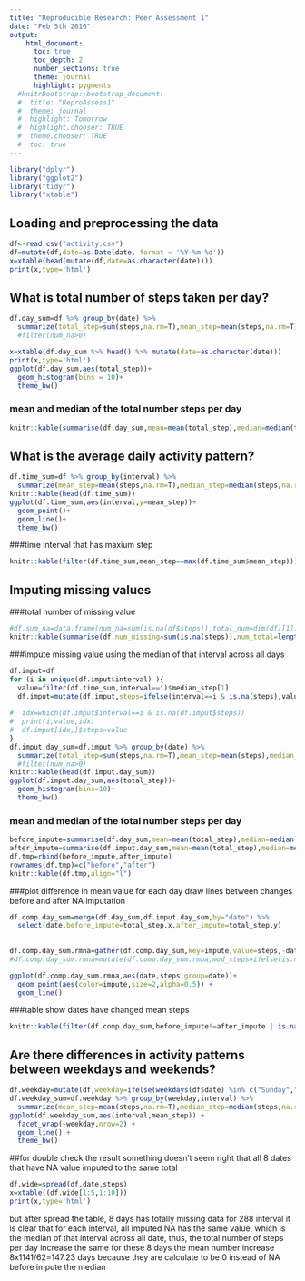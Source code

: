 ```yaml
---
title: "Reproducible Research: Peer Assessment 1"
date: "Feb 5th 2016"
output: 
    html_document:
      toc: true
      toc_depth: 2
      number_sections: true
      theme: journal
      highlight: pygments
  #knitrBootstrap::bootstrap_document:
  #  title: "ReproAssess1"
  #  theme: journal
  #  highlight: Tomorrow
  #  highlight.chooser: TRUE
  #  theme.chooser: TRUE
  #  toc: true
---
```


```r
library("dplyr")  
library("ggplot2")
library("tidyr")
library("xtable")
```

## Loading and preprocessing the data

```r
df<-read.csv("activity.csv")
df=mutate(df,date=as.Date(date, format = '%Y-%m-%d'))
x=xtable(head(mutate(df,date=as.character(date))))
print(x,type='html')
```

## What is total number of steps taken per day?
```r
df.day_sum=df %>% group_by(date) %>% 
  summarize(total_step=sum(steps,na.rm=T),mean_step=mean(steps,na.rm=T),median_step=median(steps,na.rm=T),num_na=sum(is.na(steps))) #%>%
  #filter(num_na>0)

x=xtable(df.day_sum %>% head() %>% mutate(date=as.character(date)))
print(x,type='html')
ggplot(df.day_sum,aes(total_step))+
  geom_histogram(bins = 10)+
  theme_bw()
```

### mean and median of the total number steps per day
```r
knitr::kable(summarise(df.day_sum,mean=mean(total_step),median=median(total_step)),align="l")
```

## What is the average daily activity pattern?
```r
df.time_sum=df %>% group_by(interval) %>% 
  summarize(mean_step=mean(steps,na.rm=T),median_step=median(steps,na.rm=T))
knitr::kable(head(df.time_sum))
ggplot(df.time_sum,aes(interval,y=mean_step))+
  geom_point()+
  geom_line()+
  theme_bw()
```

###time interval that has maxium step
```r
knitr::kable(filter(df.time_sum,mean_step==max(df.time_sum$mean_step)))
```

## Imputing missing values
###total number of missing value
```r
#df.sum_na=data.frame(num_na=sum(is.na(df$steps)),total_num=dim(df)[1])
knitr::kable(summarise(df,num_missing=sum(is.na(steps)),num_total=length(steps)),align="l")
```

###impute missing value using the median of that interval across all days
```r
df.imput=df
for (i in unique(df.imput$interval) ){
  value=filter(df.time_sum,interval==i)$median_step[1]
  df.imput=mutate(df.imput,steps=ifelse(interval==i & is.na(steps),value,steps))
  
#  idx=which(df.imput$interval==i & is.na(df.imput$steps))
#  print(i,value,idx)
#  df.imput[idx,]$steps=value
}
df.imput.day_sum=df.imput %>% group_by(date) %>% 
  summarize(total_step=sum(steps,na.rm=T),mean_step=mean(steps),median_step=median(steps),num_na=sum(is.na(steps))) #%>%
  #filter(num_na>0)
knitr::kable(head(df.imput.day_sum))
ggplot(df.imput.day_sum,aes(total_step))+
  geom_histogram(bins=10)+
  theme_bw()
```

### mean and median of the total number steps per day
```r
before_impute=summarise(df.day_sum,mean=mean(total_step),median=median(total_step))
after_impute=summarise(df.imput.day_sum,mean=mean(total_step),median=median(total_step))
df.tmp=rbind(before_impute,after_impute)
rownames(df.tmp)=c("before","after")
knitr::kable(df.tmp,align="l")
```

###plot difference in mean value for each day
draw lines between changes before and after NA imputation
```r
df.comp.day_sum=merge(df.day_sum,df.imput.day_sum,by="date") %>%
  select(date,before_impute=total_step.x,after_impute=total_step.y)
  
  
df.comp.day_sum.rmna=gather(df.comp.day_sum,key=impute,value=steps,-date) 
#df.comp.day_sum.rmna=mutate(df.comp.day_sum.rmna,mod_steps=ifelse(is.na(steps),-1,steps))

ggplot(df.comp.day_sum.rmna,aes(date,steps,group=date))+
  geom_point(aes(color=impute,size=2,alpha=0.5)) +
  geom_line()
```

###table show dates have changed mean steps
```r
knitr::kable(filter(df.comp.day_sum,before_impute!=after_impute | is.na(before_impute)))
```

## Are there differences in activity patterns between weekdays and weekends?
```r
df.weekday=mutate(df,weekday=ifelse(weekdays(df$date) %in% c("Sunday","Saturday"),"WeekEnd","WeekDays"))
df.weekday_sum=df.weekday %>% group_by(weekday,interval) %>% 
  summarize(mean_step=mean(steps,na.rm=T),median_step=median(steps,na.rm=T))
ggplot(df.weekday_sum,aes(interval,mean_step)) + 
  facet_wrap(~weekday,nrow=2) +
  geom_line() +
  theme_bw()
```

##for double check the result
something doesn't seem right that all 8 dates that have NA value imputed to the same total
```r
df.wide=spread(df,date,steps)
x=xtable((df.wide[1:5,1:10]))
print(x,type='html')
```
but after spread the table, 
8 days has totally missing data for 288 interval 
it is clear that for each interval, 
all imputed NA has the same value, which is the median of that interval across all date, 
thus, the total number of steps per day increase the same for these 8 days
the mean number increase 8x1141/62=147.23 days
because they are calculate to be 0 instead of NA before impute
the median

